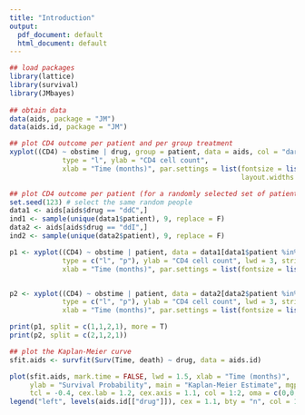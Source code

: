 ```yaml
---
title: "Introduction"
output:
  pdf_document: default
  html_document: default
---
```



```r

## load packages
library(lattice)
library(survival)
library(JMbayes)
    
## obtain data
data(aids, package = "JM")
data(aids.id, package = "JM")

## plot CD4 outcome per patient and per group treatment
xyplot((CD4) ~ obstime | drug, group = patient, data = aids, col = "dark grey",
             type = "l", ylab = "CD4 cell count",
             xlab = "Time (months)", par.settings = list(fontsize = list(text = 15, points = 10), 
                                                         layout.widths = list(right.padding = 6)))

## plot CD4 outcome per patient (for a randomly selected set of patients) and per group treatment
set.seed(123) # select the same random people 
data1 <- aids[aids$drug == "ddC",]
ind1 <- sample(unique(data1$patient), 9, replace = F)
data2 <- aids[aids$drug == "ddI",]
ind2 <- sample(unique(data2$patient), 9, replace = F)

p1 <- xyplot((CD4) ~ obstime | patient, data = data1[data1$patient %in% ind1, ],
             type = c("l", "p"), ylab = "CD4 cell count", lwd = 3, strip = FALSE, main = "ddC", col = 2, layout=c(3,3),
             xlab = "Time (months)", par.settings = list(fontsize = list(text = 15, points = 10), layout.widths = list(right.padding = 6)))


p2 <- xyplot((CD4) ~ obstime | patient, data = data2[data2$patient %in% ind2, ], 
             type = c("l", "p"), ylab = "CD4 cell count", lwd = 3, strip = FALSE, main = "ddI", col = 2, layout=c(3,3),
             xlab = "Time (months)", par.settings = list(fontsize = list(text = 15, points = 10), layout.widths = list(right.padding = 6)))

print(p1, split = c(1,1,2,1), more = T)
print(p2, split = c(2,1,2,1))

## plot the Kaplan-Meier curve
sfit.aids <- survfit(Surv(Time, death) ~ drug, data = aids.id)

plot(sfit.aids, mark.time = FALSE, lwd = 1.5, xlab = "Time (months)",
     ylab = "Survival Probability", main = "Kaplan-Meier Estimate", mgp = c(2.4, 0.4, 0),
     tcl = -0.4, cex.lab = 1.2, cex.axis = 1.1, col = 1:2, oma = c(0,0,0,3))
legend("left", levels(aids.id[["drug"]]), cex = 1.1, bty = "n", col = 1:2, lty = 1, lwd = 2)


```
